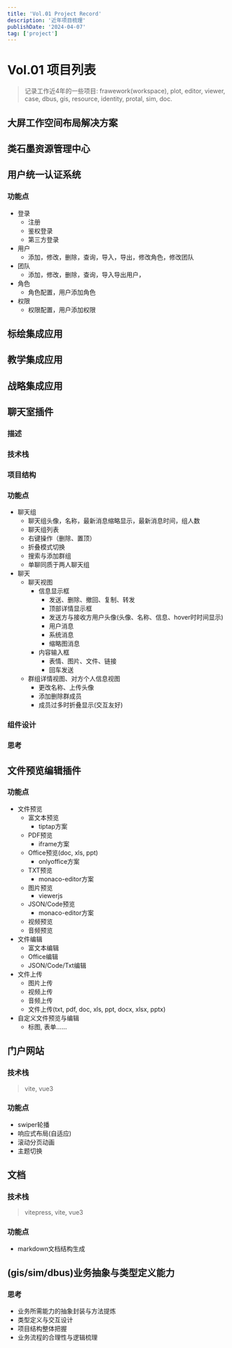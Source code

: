 ```yaml
---
title: 'Vol.01 Project Record'
description: '近年项目梳理'
publishDate: '2024-04-07'
tag: ['project']
---
```


# Vol.01 项目列表

> 记录工作近4年的一些项目: frawework(workspace), plot, editor, viewer, case, dbus, gis, resource, identity, protal, sim, doc.

## 大屏工作空间布局解决方案

## 类石墨资源管理中心

## 用户统一认证系统

### 功能点

- 登录
  - 注册
  - 鉴权登录
  - 第三方登录
- 用户
  - 添加，修改，删除，查询，导入，导出，修改角色，修改团队
- 团队
  - 添加，修改，删除，查询，导入导出用户，
- 角色
  - 角色配置，用户添加角色
- 权限
  - 权限配置，用户添加权限

## 标绘集成应用

## 教学集成应用

## 战略集成应用

## 聊天室插件

### 描述

### 技术栈

### 项目结构

### 功能点

- 聊天组
  - 聊天组头像，名称，最新消息缩略显示，最新消息时间，组人数
  - 聊天组列表
  - 右键操作（删除、置顶）
  - 折叠模式切换
  - 搜索与添加群组
  - 单聊同质于两人聊天组
- 聊天
  - 聊天视图
    - 信息显示框
      - 发送、删除、撤回、复制、转发
      - 顶部详情显示框
      - 发送方与接收方用户头像(头像、名称、信息、hover时时间显示)
      - 用户消息
      - 系统消息
      - 缩略图消息
    - 内容输入框
      - 表情、图片、文件、链接
      - 回车发送
  - 群组详情视图、对方个人信息视图
    - 更改名称、上传头像
    - 添加删除群成员
    - 成员过多时折叠显示(交互友好)

### 组件设计

### 思考

## 文件预览编辑插件

### 功能点

- 文件预览
  - 富文本预览
    - tiptap方案
  - PDF预览
    - iframe方案
  - Office预览(doc, xls, ppt)
    - onlyoffice方案
  - TXT预览
    - monaco-editor方案
  - 图片预览
    - viewerjs
  - JSON/Code预览
    - monaco-editor方案
  - 视频预览
  - 音频预览
- 文件编辑
  - 富文本编辑
  - Office编辑
  - JSON/Code/Txt编辑
- 文件上传
  - 图片上传
  - 视频上传
  - 音频上传
  - 文件上传(txt, pdf, doc, xls, ppt, docx, xlsx, pptx)
- 自定义文件预览与编辑
  - 标图, 表单……

## 门户网站

### 技术栈

> vite, vue3

### 功能点

- swiper轮播
- 响应式布局(自适应)
- 滚动分页动画
- 主题切换

## 文档

### 技术栈

> vitepress, vite, vue3

### 功能点

- markdown文档结构生成

## (gis/sim/dbus)业务抽象与类型定义能力

### 思考

- 业务所需能力的抽象封装与方法提炼
- 类型定义与交互设计
- 项目结构整体把握
- 业务流程的合理性与逻辑梳理
